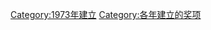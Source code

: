 {{cat topic in year| topic=建立的奖项|year=1973}}
[[Category:1973年建立|Category:1973年建立]]
[[Category:各年建立的奖项|Category:各年建立的奖项]]